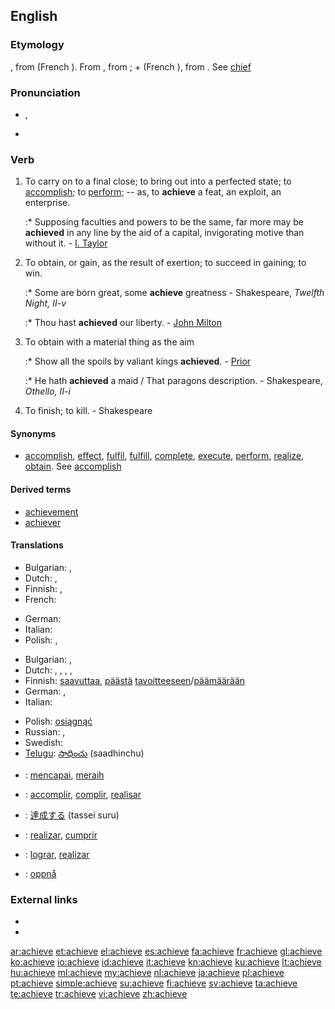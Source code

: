 ==English==

===Etymology===
{{etyl|enm}} {{term|acheven|lang=enm}}, from {{etyl|fro}} {{term|achever||[[achiever]]|lang=fro}} (French {{term|achever||to finish|lang=fr}}). From {{etyl|fro}} {{term|à|lang=fro}}, from {{etyl|la}} {{term||ad|lang=la}}; + {{term|chief|lang=fro}} (French {{term|chef||end, head|lang=fr}}), from {{etyl|la}} {{term|caput||head|lang=la}}. See [[chief]]

===Pronunciation===
* {{IPA|/əˈtʃiːv/}}, {{SAMPA|/@"tSi:v/}}
* {{audio|en-us-achieve.ogg|Audio (US)}}

===Verb===
{{en-verb|achiev|es}}

# To carry on to a final close; to bring out into a perfected state; to [[accomplish]]; to [[perform]]; -- as, to '''achieve''' a feat, an exploit, an enterprise.
#:* Supposing faculties and powers to be the same, far more may be '''achieved''' in any line by the aid of a capital, invigorating motive than without it. - [[I. Taylor]]
# To obtain, or gain, as the result of exertion; to succeed in gaining; to win.
#:* Some are born great, some '''achieve''' greatness - Shakespeare, ''Twelfth Night, II-v''
#:* Thou hast '''achieved''' our liberty. - [[w:John Milton|John Milton]]
# {{obsolete}} To obtain with a material thing as the aim
#:* Show all the spoils by valiant kings '''achieved'''. - [[Prior]]
#:* He hath '''achieved''' a maid / That paragons description. - Shakespeare, ''Othello, II-i''
# {{obsolete}} To finish; to kill. - Shakespeare

====Synonyms====
* [[accomplish]], [[effect]], [[fulfil]], [[fulfill]], [[complete]], [[execute]], [[perform]], [[realize]], [[obtain]]. See [[accomplish]]

====Derived terms====
* [[achievement]]
* [[achiever]]

====Translations====
{{trans-top|to carry on to a final close}}
* Bulgarian: {{t|bg|осъществявам}},  {{t|bg|реализирам}}
* Dutch: {{t+|nl|bereiken}}, {{t+|nl|realiseren}}
* Finnish: {{t+|fi|saada aikaan}}, {{t+|fi|toteuttaa}}
* French: {{t+|fr|accomplir}}
{{trans-mid}}
* German: {{t+|de|erreichen}}
* Italian: {{t+|it|realizzare}}
* Polish: {{t+|pl|osiągnąć}}, {{t+|pl|zrealizować}}
{{trans-bottom}}

{{trans-top|to obtain, or gain as the result of exertion}}
* Bulgarian: {{t|bg|постигам}},  {{t|bg|достигам}}
* Dutch: {{t+|nl|bereiken}}, {{t+|nl|realiseren}}, {{t+|nl|verwerven}}, {{t+|nl|winnen}}, {{t+|nl|verkrijgen}}
* Finnish: [[saavuttaa]], [[päästä]] [[tavoite|tavoitteeseen]]/[[päämäärä]]än
* German: {{t+|de|erreichen}}, {{t+|de|erlangen}}
* Italian: {{t+|it|ottenere}}
{{trans-mid}}
* Polish: [[osiągnąć]]
* Russian: {{t+|ru|добиться}},  {{t|ru|добиваться}}
* Swedish: {{t|sv|uppnå}}
* [[Telugu]]: [[సాధించు]] (saadhinchu)
{{trans-bottom}}

{{checktrans-top}}
* {{ttbc|Indonesian}}: [[capai|mencapai]], [[raih|meraih]]
* {{ttbc|Interlingua}}: [[accomplir]], [[complir]], [[realisar]]
{{trans-mid}}
* {{ttbc|Japanese}}: [[達成する]] (tassei suru)
* {{ttbc|pt}}: [[realizar]], [[cumprir]]
* {{ttbc|es}}: [[lograr]], [[realizar]]
* {{ttbc|Norwegian}}: [[oppnå]]
{{trans-bottom}}

===External links===
* {{R:OneLook}}
* {{R:Webster 1913}}

[[ar:achieve]]
[[et:achieve]]
[[el:achieve]]
[[es:achieve]]
[[fa:achieve]]
[[fr:achieve]]
[[gl:achieve]]
[[ko:achieve]]
[[io:achieve]]
[[id:achieve]]
[[it:achieve]]
[[kn:achieve]]
[[ku:achieve]]
[[lt:achieve]]
[[hu:achieve]]
[[ml:achieve]]
[[my:achieve]]
[[nl:achieve]]
[[ja:achieve]]
[[pl:achieve]]
[[pt:achieve]]
[[simple:achieve]]
[[su:achieve]]
[[fi:achieve]]
[[sv:achieve]]
[[ta:achieve]]
[[te:achieve]]
[[tr:achieve]]
[[vi:achieve]]
[[zh:achieve]]
